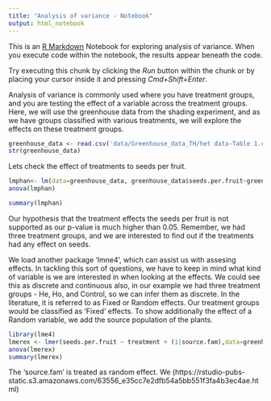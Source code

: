 ```yaml
---
title: "Analysis of variance - Notebook"
output: html_notebook
---
```


This is an [R Markdown](http://rmarkdown.rstudio.com) Notebook for exploring analysis of variance. When you execute code within the notebook, the results appear beneath the code. 

Try executing this chunk by clicking the *Run* button within the chunk or by placing your cursor inside it and pressing *Cmd+Shift+Enter*. 

Analysis of variance is commonly used where you have treatment groups, and you are testing the effect of a variable across the treatment groups. Here, we will use the greenhouse data from the shading experiment, and as we have groups classified with various treatments, we will explore the effects on these treatment groups. 

```r
greenhouse_data <- read.csv('data/Greenhouse_data_TH/het data-Table 1.csv',header = TRUE,as.is = TRUE,na.strings = "n/a")
str(greenhouse_data)
```

Lets check the effect of treatments to seeds per fruit. 
```r
lmphan<- lm(data=greenhouse_data, greenhouse_data$seeds.per.fruit~greenhouse_data$treatment)
anova(lmphan)
```

```r
summary(lmphan)
```

Our hypothesis that the treatment effects the seeds per fruit is not supported as our p-value is much higher than 0.05. Remember, we had three treatment groups, and we are interested to find out if the treatments had any effect on seeds.

We load another package 'lmne4', which can assist us with assesing effects. In tackling this sort of questions, we have to keep in mind what kind of variable is we are interested in when looking at the effects. We could see this as discrete and continuous also, in our example we had three treatment groups - He, Ho, and Control, so we can infer them as discrete. In the literature, it is referred to as Fixed or Random effects. Our treatment groups would be classified as 'Fixed' effects. To show additionally the effect of a Random variable, we add the source population of the plants.

```r
library(lme4)
lmerex <- lmer(seeds.per.fruit ~ treatment + (1|source.fam),data=greenhouse_data)
anova(lmerex)
summary(lmerex)
```
The 'source.fam' is treated as random effect. We 
(https://rstudio-pubs-static.s3.amazonaws.com/63556_e35cc7e2dfb54a5bb551f3fa4b3ec4ae.html)
